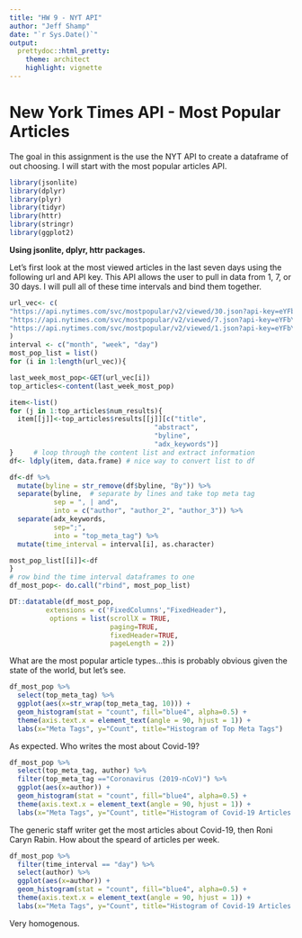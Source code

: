 ```yaml
---
title: "HW 9 - NYT API"
author: "Jeff Shamp"
date: "`r Sys.Date()`"
output:
  prettydoc::html_pretty:
    theme: architect
    highlight: vignette
---
```


# New York Times API - Most Popular Articles

The goal in this assignment is the use the NYT API to create a dataframe of out choosing. I will start with the most popular articles API. 

```r
library(jsonlite)
library(dplyr)
library(plyr)
library(tidyr)
library(httr)
library(stringr)
library(ggplot2)
```

**Using jsonlite, dplyr, httr packages.**

Let's first look at the most viewed articles in the last seven days using the following url and API key. This API allows the user to pull in data from 1, 7, or 30 days. I will pull all of these time intervals and bind them together. 

```r
url_vec<- c(
"https://api.nytimes.com/svc/mostpopular/v2/viewed/30.json?api-key=eYFbYh1bFsuQKi7VcKWqh4CAHX6mbMXa",
"https://api.nytimes.com/svc/mostpopular/v2/viewed/7.json?api-key=eYFbYh1bFsuQKi7VcKWqh4CAHX6mbMXa",
"https://api.nytimes.com/svc/mostpopular/v2/viewed/1.json?api-key=eYFbYh1bFsuQKi7VcKWqh4CAHX6mbMXa"
)
interval <- c("month", "week", "day")
most_pop_list = list()
for (i in 1:length(url_vec)){

last_week_most_pop<-GET(url_vec[i])
top_articles<-content(last_week_most_pop)

item<-list()
for (j in 1:top_articles$num_results){
  item[[j]]<-top_articles$results[[j]][c("title",
                                    "abstract",
                                    "byline",
                                    "adx_keywords")]
}     # loop through the content list and extract information
df<- ldply(item, data.frame) # nice way to convert list to df

df<-df %>%
  mutate(byline = str_remove(df$byline, "By")) %>%
  separate(byline,  # separate by lines and take top meta tag
           sep = ", | and", 
           into = c("author", "author_2", "author_3")) %>%
  separate(adx_keywords,
           sep=";",
           into = "top_meta_tag") %>%
  mutate(time_interval = interval[i], as.character) 

most_pop_list[[i]]<-df
}
# row bind the time interval dataframes to one
df_most_pop<- do.call("rbind", most_pop_list)
```

```r
DT::datatable(df_most_pop, 
         extensions = c('FixedColumns',"FixedHeader"),
          options = list(scrollX = TRUE, 
                         paging=TRUE,
                         fixedHeader=TRUE,
                         pageLength = 2))
```




What are the most popular article types...this is probably obvious given the state of the world, but let's see. 

```r
df_most_pop %>%
  select(top_meta_tag) %>%
  ggplot(aes(x=str_wrap(top_meta_tag, 10))) +
  geom_histogram(stat = "count", fill="blue4", alpha=0.5) +
  theme(axis.text.x = element_text(angle = 90, hjust = 1)) +
  labs(x="Meta Tags", y="Count", title="Histogram of Top Meta Tags")
```

As expected. Who writes the most about Covid-19?

```r
df_most_pop %>%
  select(top_meta_tag, author) %>%
  filter(top_meta_tag =="Coronavirus (2019-nCoV)") %>%
  ggplot(aes(x=author)) +
  geom_histogram(stat = "count", fill="blue4", alpha=0.5) +
  theme(axis.text.x = element_text(angle = 90, hjust = 1)) +
  labs(x="Meta Tags", y="Count", title="Histogram of Covid-19 Articles by Author")
```

The generic staff writer get the most articles about Covid-19, then Roni Caryn Rabin. How about the speard of articles per week. 

```r
df_most_pop %>%
  filter(time_interval == "day") %>%
  select(author) %>%
  ggplot(aes(x=author)) +
  geom_histogram(stat = "count", fill="blue4", alpha=0.5) +
  theme(axis.text.x = element_text(angle = 90, hjust = 1)) +
  labs(x="Meta Tags", y="Count", title="Histogram of Covid-19 Articles by Author")
```

Very homogenous. 


